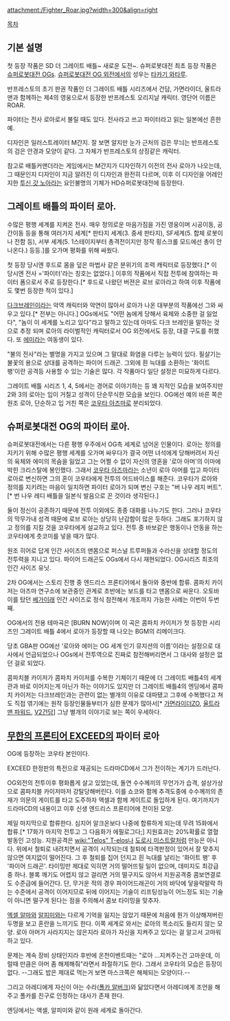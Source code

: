 attachment:/Fighter_Roar.jpg?width=300&align=right

[[목차]]
== 기본 설명 ==
첫 등장 작품은 SD 더 그레이트 배틀~ 새로운 도전~. 슈퍼로봇대전 최초 등장 작품은 [[슈퍼로봇대전 OGs]]. [[슈퍼로봇대전 OG 외전]]에서의 성우는 [[타카기 와타루]].

반프레스토의 초기 판권 작품인 더 그레이트 배틀 시리즈에서 건담, 가면라이더, 울트라맨과 함께하는 제4의 영웅으로서 등장한 반프레스토 오리지날 캐릭터. 영단어 이름은 ROAR.

파이터는 전사 로아로서 불릴 때도 있다. 전사라고 쓰고 파이터라고 읽는 일본에선 흔한 예.

디자인은 일러스트레이터 M간지. 잘 보면 알지만 눈가 근처의 검은 무늬는 반프레스토의 검은 안경과 모양이 같다. 그 자체가 반프레스토의 상징같은 캐릭터.

참고로 배틀커맨더라는 게임에서는 M간지가 디자인하기 이전의 전사 로아가 나오는데, 그 때문인지 디자인이 지금 알려진 이 디자인과 완전히 다르며, 이후 이 디자인을 어레인지한 [[투신 갓 노아]]라는 요인불명의 기체가 HD슈퍼로봇대전에 등장한다.
== 그레이트 배틀의 파이터 로아. ==
수많은 평행 세계를 지켜온 전사. 매우 정의로운 마음가짐을 가진 영웅이며 시공이동, 공간이동 등을 통해 여러가지 세계[* 판타지 세계(3. 중세 판타지), SF세계(5. 합체 로봇이나 전함 등), 서부 세계(5. 1스테이지부터 총격전이지만 정작 횡스크롤 모드에선 총이 안나온다.) 등등.]를 오가며 평화를 위해 싸웠다.

첫 등장 당시엔 후드로 몸을 덮은 마법사 같은 분위기의 조력 캐릭터로 등장했다.[* 이 당시엔 전사 ='파이터'라는 칭호는 없었다.] 이후의 작품에서 직접 전투에 참여하는 파이터 폼으로서 주로 등장한다.[* 후드로 나왔던 버젼은 로브 로아라고 하여 이후 작품에도 몇번 등장한 적이 있다.]

[[다크브레인]]이라는 악역 캐릭터와 악연이 많아서 로아가 나온 대부분의 작품에선 그와 싸우고 있다.[* 전부는 아니다.] OGs에서도 "어떤 놈에게 당해서 육체와 소중한 걸 잃었다", "놈이 이 세계를 노리고 있다"라고 말하고 있는데 아마도 다크 브레인을 말하는 것으로 추정 되며 로아의 라이벌적인 캐릭터로서 OG 외전에서도 등장, 대결 구도를 취했다. 또 [[에미]]라는 여동생이 있다.

"불의 전사"라는 별명을 가지고 있으며 그 말대로 화염을 다루는 능력이 있다. 필살기는 불꽃의 용으로 상대를 공격하는 파이어 드래곤. 그외에 흰 늑대를 소환하는 '화이트 팽'이란 공격등 사용할 수 있는 기술은 많다. 각 작품마다 일단 설정은 미묘하게 다르다.

그레이트 배틀 시리즈 1, 4, 5에서는 경어로 이야기하는 등 꽤 지적인 모습을 보여주지만 2와 3의 로아는 입이 거칠고 성격이 단순무식한 모습을 보인다. OG에선 예의 바른 쪽은 원조 로아, 단순하고 입 거친 쪽은 [[코우타 아즈마]]로 분리되었다.

== 슈퍼로봇대전 OG의 파이터 로아. ==
슈퍼로봇대전에서는 다른 평행 우주에서 OG측 세계로 넘어온 인물이다. 로아는 정의를 지키기 위해 수많은 평행 세계를 오가며 싸우다가 결국 어떤 녀석에게 당해버려서 자신의 육체와 에미의 목숨을 잃었고 그는 어쩔 수 없이 자신의 영혼을 '로아 아머'의 이마에 박힌 크리스탈에 봉인했다. 그래서 [[코우타 아즈마]]라는 소년이 로아 아머를 입고 파이터 로아로 변신하면 그의 혼이 코우타에게 전투의 어드바이스를 해준다. 코우타가 로아와 정의를 지키려는 마음이 일치하면 파이터 로아가 되며 변신 구호는 "버 나우 레지 버트".[* 번 나우 레디 배틀을 일본식 발음으로 꼰 것이라 생각된다.]

둘이 정신이 공존하기 때문에 전투 이외에도 종종 대화를 나누기도 한다. 그러나 코우타의 막무가내 성격 때문에 로브 로아는 상당히 난감함이 많은 듯하다. 그래도 포기하지 않고 정의를 지킬 것을 코우타에게 설교하고 있다. 전투 중 바보같은 행동이나 언동을 하는 코우타에게 츳코미를 넣을 때가 많다.

원조 히어로 답게 인간 사이즈의 맨몸으로 퍼스널 트루퍼들과 수라신을 상대할 정도의 전투력을 지니고 있다. 파이어 드래곤도 OGs에서 다시 재현되었다. OG시리즈 최초의 인간 사이즈 유닛.

2차 OG에서는 스토리 진행 중 엔드리스 프론티어에서 돌아와 중반에 합류. 콤파치 카이저는 아즈마 연구소에 보관중인 관계로 초반에는 보드를 타고 맨몸으로 싸운다. 오토바이를 탔던 [[베가]]이래 인간 사이즈로 정식 참전해서 개조까지 가능한 사례는 이번이 두번째.

OG에서의 전용 테마곡은 [BURN NOW]이며 이 곡은 콤파치 카이저가 첫 등장한 시리즈인 그레이트 배틀 4에서 로아가 등장할 때 나오는 BGM의 리메이크다.

당초 GBA판 OG에선 '로아와 에미는 OG 세계 인기 뮤지션의 이름'이라는 설정으로 대사에서 언급되었으나 OGs에서 전투역으로 진짜로 참전해버리면서 그 대사와 설정은 없던 걸로 되었다.

콤파치블 카이저가 콤파치 카이저를 수복한 기체이기 때문에 더 그레이트 배틀4의 세계관과 바로 이어지는게 아닌가 하는 이야기도 있지만 더 그레이트 배틀4의 엔딩에서 콤파치 카이저는 다크브레인과는 관련이 없는 별개의 이유로 대파됐고 그후에 수복했다고 쳐도 직접 엮기에는 원작 등장인물들부터가 심한 문제가 많아서[* [[가면라이더ZO]], [[울트라맨 파워드]], [[V2건담]]] 그냥 별개의 이야기로 보는 쪽이 우세하다. 

== [[무한의 프론티어 EXCEED]]의 파이터 로아 ==
OG에 등장하는 코우타 본인이다.

EXCEED 한정판의 특전으로 재공되는 드라마CD에서 그가 전이하는 계기가 드러난다.

OG외전의 전투이후 평화롭게 살고 있었는데, 돌연 수수께끼의 무언가가 습격, 설상가상으로 콤파치블 카이저마저 강탈당해버린다. 이를 쇼코와 함께 추격도중에 수수께끼의 존재가 의문의 게이트를 타고 도주하자 액셀과 함께 게이트로 돌입하게 된다. 여기까지가 드라마CD의 내용이고 이후 신생 엔드리스 프론티어에 전이된 모양.

제일 마지막으로 합류한다. 심지어 알크온보다 나중에 합류하게 되는데 무려 15화에서 합류.[* 17화가 마지막 전투고 그 다음화가 에필로그다;] 지원효과는 20%확률로 열혈 발동인 고성능. 지원공격은 [[wiki:"Telos" T-elos]]나 [[도로시 미스트랄]]처럼 만능은 아니다. 위에서 철퇴로 내려치면서 공격이 시작되는데 철퇴에 타격판정이 있어서 잘 맞추지 않으면 여지없이 떨어진다. 그 후 철퇴를 집어 던지고 흰 늑대를 날리는 '화이트 팽' 후 '파이어 드래곤'. 타이밍만 제대로 익히면 거의 떨어뜨릴 일이 없으며, 데미지도 최강급중 하나. 블록 깨기도 어렵지 않고 걸리면 거의 떨구지도 않아서 지원공격중 콤보연결로도 수준급에 들어간다. 단, 무거운 적의 경우 파이어드래곤이 거의 바닥에 닿을락말락 하는 수준에서 공격이 이어지므로 뒤에 이어지는 기술이 리프팅성능이 어느정도 되는 기술이 아니면 떨구게 된다는 점을 주의해서 콤보 타이밍을 맞추자.

[[엑셀 알마]]와 [[알피미]]와는 다르게 기억을 잃지는 않았기 때문에 처음에 뭔가 이상해져버린 두명을 보고 혼란을 느끼기도 한다. 이쪽 세계로 와서는 로아의 목소리도 들리지 않는 모양. 로아 아머가 사라지지는 않은지라 로아가 자신을 지켜주고 있다는 걸 알고서 고마워 하고 있다.

문제는 계속 장비 상태인지라 후반에 온천이벤트때는 "로아 …지켜주는건 고마운데, 이럴때 만큼은 아머 좀 해제해줘"라면서 좌절하기도 한다. 그래서 코우타의 모습은 등장이 없다. --그래도 밥은 제대로 먹는거 보면 마스크쪽은 해체되는 모양이다.--

그리고 아레디에게 자신이 아는 수라([[폴카 알버크]])와 닮았다면서 아레디에게 조언을 해주고 폴카를 친구로 인정하는 대사가 존재 한다.

엔딩에서는 액셀, 알피미와 같이 원래 세계로 돌아간다.
